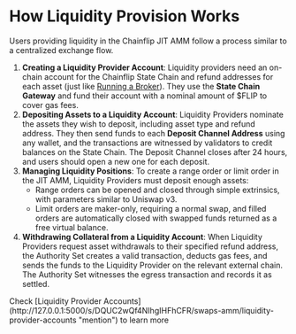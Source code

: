 
# How Liquidity Provision Works

Users providing liquidity in the Chainflip JIT AMM follow a process similar to a centralized exchange flow.

1. **Creating a Liquidity Provider Account**: Liquidity providers need an on-chain account for the Chainflip State Chain and refund addresses for each asset (just like [Running a Broker](../swapping-and-aggregation/running-a-broker/ "mention")). They use the **State Chain Gateway** and fund their account with a nominal amount of $FLIP to cover gas fees.&#x20;
2. **Depositing Assets to a Liquidity Account**: Liquidity Providers nominate the assets they wish to deposit, including asset type and refund address. They then send funds to each **Deposit Channel Address** using any wallet, and the transactions are witnessed by validators to credit balances on the State Chain. The Deposit Channel closes after 24 hours, and users should open a new one for each deposit.
3. **Managing Liquidity Positions**: To create a range order or limit order in the JIT AMM, Liquidity Providers must deposit enough assets:
   - Range orders can be opened and closed through simple extrinsics, with parameters similar to Uniswap v3.&#x20;
   - Limit orders are maker-only, requiring a normal swap, and filled orders are automatically closed with swapped funds returned as a free virtual balance.
4. **Withdrawing Collateral from a Liquidity Account**: When Liquidity Providers request asset withdrawals to their specified refund address, the Authority Set creates a valid transaction, deducts gas fees, and sends the funds to the Liquidity Provider on the relevant external chain. The Authority Set witnesses the egress transaction and records it as settled.

<Callout type="info">
  Check [Liquidity Provider
  Accounts](http://127.0.0.1:5000/s/DQUC2wQf4NIhgIHFhCFR/swaps-amm/liquidity-provider-accounts
  "mention") to learn more
</Callout>
